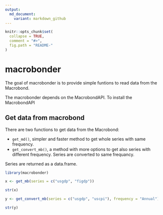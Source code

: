 ```yaml
---
output:
  md_document:
    variant: markdown_github
---
```


<!-- README.md is generated from README.Rmd. Please edit that file -->

```r
knitr::opts_chunk$set(
  collapse = TRUE,
  comment = "#>",
  fig.path = "README-"
)
```

# macrobonder

The goal of macrobonder is to provide simple funtions to read data from
the Macrobond.

The macrobonder depends on the MacrobondAPI. To install the MacrobondAPI


## Get data from macrobond

There are two functions to get data from the Macrobond:

* `get_md()`, simpler and faster method to get whole series with same frequency.
* `get_convert_mb()`, a method with more options to get also series with
   different frequency. Series are converted to same frequancy.
   
Series are returned as a data.frame.

```r
library(macrobonder)

x <- get_mb(series = c("usgdp", "figdp"))

str(x)

```

```r

y <- get_convert_mb(series = c("usgdp", "uscpi"), frequency = "Annual")

str(y)

```
